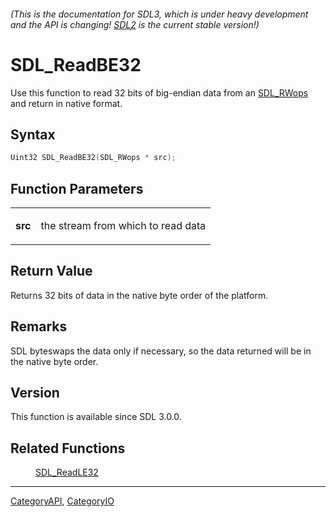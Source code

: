 ====== (This is the documentation for SDL3, which is under heavy development and the API is changing! [https://wiki.libsdl.org/ SDL2] is the current stable version!) ======
= SDL_ReadBE32 =

Use this function to read 32 bits of big-endian data from an [[SDL_RWops]] and return in native format.

== Syntax ==

<syntaxhighlight lang='c'>
Uint32 SDL_ReadBE32(SDL_RWops * src);
</syntaxhighlight>

== Function Parameters ==

{|
|'''src'''
|the stream from which to read data
|}

== Return Value ==

Returns 32 bits of data in the native byte order of the platform.

== Remarks ==

SDL byteswaps the data only if necessary, so the data returned will be in
the native byte order.

== Version ==

This function is available since SDL 3.0.0.

== Related Functions ==

:[[SDL_ReadLE32]]

----
[[CategoryAPI]], [[CategoryIO]]


